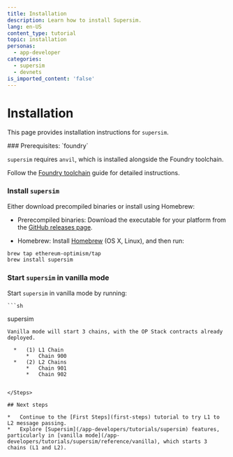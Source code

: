 ```yaml
---
title: Installation
description: Learn how to install Supersim.
lang: en-US
content_type: tutorial
topic: installation
personas:
  - app-developer
categories:
  - supersim
  - devnets
is_imported_content: 'false'
---
```



# Installation

This page provides installation instructions for `supersim`.

<Steps>
  ### Prerequisites: `foundry`

  `supersim` requires `anvil`, which is installed alongside the Foundry toolchain.

  Follow the [Foundry toolchain](https://book.getfoundry.sh/getting-started/installation) guide for detailed instructions.

  ### Install `supersim`
  Either download precompiled binaries or install using Homebrew:

  *   Prerecompiled binaries: Download the executable for your platform from the [GitHub releases page](https://github.com/ethereum-optimism/supersim/releases).

  *   Homebrew: Install [Homebrew](https://brew.sh/) (OS X, Linux), and then run:

  ```sh
  brew tap ethereum-optimism/tap
  brew install supersim
  ```

  ### Start `supersim` in vanilla mode
  Start `supersim` in vanilla mode by running:

    ```sh
  supersim
  ```
  Vanilla mode will start 3 chains, with the OP Stack contracts already deployed.
  
    *   (1) L1 Chain
        *   Chain 900
    *   (2) L2 Chains
        *   Chain 901
        *   Chain 902


</Steps>

## Next steps

*   Continue to the [First Steps](first-steps) tutorial to try L1 to L2 message passing.
*   Explore [Supersim](/app-developers/tutorials/supersim) features, particularly in [vanilla mode](/app-developers/tutorials/supersim/reference/vanilla), which starts 3 chains (L1 and L2).
